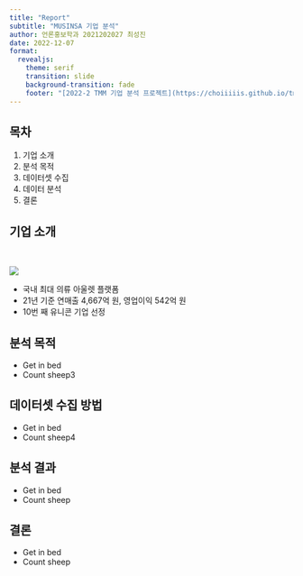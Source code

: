 ```yaml
---
title: "Report"
subtitle: "MUSINSA 기업 분석"
author: 언론홍보학과 2021202027 최성진
date: 2022-12-07
format:
  revealjs: 
    theme: serif
    transition: slide
    background-transition: fade
    footer: "[2022-2 TMM 기업 분석 프로젝트](https://choiiiiis.github.io/tmm_web/)"
---
```


## 목차

1.  기업 소개
2.  분석 목적
3.  데이터셋 수집
4.  데이터 분석
5.  결론

## 기업 소개{.smaller}
|
|
![](docs/musinsa_logo.jpg){fig-align="center"}



- 국내 최대 의류 아울렛 플랫폼
- 21년 기준 연매출 4,667억 원, 영업이익 542억 원
- 10번 째 유니콘 기업 선정

## 분석 목적

- Get in bed
- Count sheep3

## 데이터셋 수집 방법

- Get in bed
- Count sheep4

## 분석 결과

- Get in bed
- Count sheep

## 결론

- Get in bed
- Count sheep